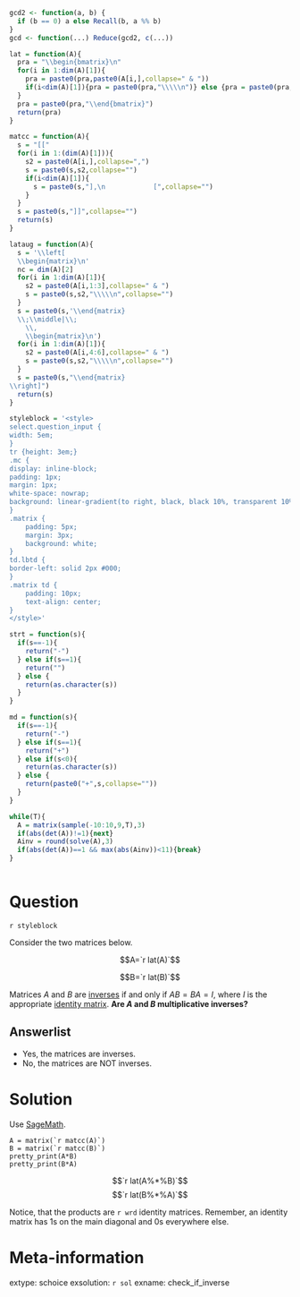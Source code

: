 ```r
gcd2 <- function(a, b) {
  if (b == 0) a else Recall(b, a %% b)
}
gcd <- function(...) Reduce(gcd2, c(...))

lat = function(A){
  pra = "\\begin{bmatrix}\n"
  for(i in 1:dim(A)[1]){
    pra = paste0(pra,paste0(A[i,],collapse=" & "))
    if(i<dim(A)[1]){pra = paste0(pra,"\\\\\n")} else {pra = paste0(pra,"\n")}
  }
  pra = paste0(pra,"\\end{bmatrix}")
  return(pra)
}

matcc = function(A){
  s = "[["
  for(i in 1:(dim(A)[1])){
    s2 = paste0(A[i,],collapse=",")
    s = paste0(s,s2,collapse="")
    if(i<dim(A)[1]){
      s = paste0(s,"],\n            [",collapse="")
    }
  }
  s = paste0(s,"]]",collapse="")
  return(s)
}

lataug = function(A){
  s = '\\left[
  \\begin{matrix}\n'
  nc = dim(A)[2]
  for(i in 1:dim(A)[1]){
    s2 = paste0(A[i,1:3],collapse=" & ")
    s = paste0(s,s2,"\\\\\n",collapse="")
  }
  s = paste0(s,'\\end{matrix}
  \\;\\middle|\\;
    \\,
    \\begin{matrix}\n')
  for(i in 1:dim(A)[1]){
    s2 = paste0(A[i,4:6],collapse=" & ")
    s = paste0(s,s2,"\\\\\n",collapse="")
  }
  s = paste0(s,"\\end{matrix}
\\right]")
  return(s)
}

styleblock = '<style>
select.question_input {
width: 5em;
}
tr {height: 3em;}
.mc {
display: inline-block;
padding: 1px;
margin: 1px;
white-space: nowrap;
background: linear-gradient(to right, black, black 10%, transparent 10%,transparent 90%,black 90%,black);
}
.matrix {
    padding: 5px;
    margin: 3px;
    background: white;
}
td.lbtd {
border-left: solid 2px #000;
}
.matrix td {
    padding: 10px;    
    text-align: center;
}
</style>'

strt = function(s){
  if(s==-1){
    return("-")
  } else if(s==1){
    return("")
  } else {
    return(as.character(s))
  }
}

md = function(s){
  if(s==-1){
    return("-")
  } else if(s==1){
    return("+")
  } else if(s<0){
    return(as.character(s))
  } else {
    return(paste0("+",s,collapse=""))
  }
}

while(T){
  A = matrix(sample(-10:10,9,T),3)
  if(abs(det(A))!=1){next}
  Ainv = round(solve(A),3)
  if(abs(det(A))==1 && max(abs(Ainv))<11){break}
}



```

Question
========

`r styleblock`

Consider the two matrices below.

$$A=`r lat(A)`$$

$$B=`r lat(B)`$$

Matrices $A$ and $B$ are [inverses](https://en.wikipedia.org/wiki/Invertible_matrix) if and only if $AB=BA=I$, where $I$ is the appropriate [identity matrix](https://en.wikipedia.org/wiki/Identity_matrix). **Are $A$ and $B$ multiplicative inverses?**


Answerlist
--------

* Yes, the matrices are inverses.
* No, the matrices are NOT inverses.


Solution
========

Use [SageMath](https://sagecell.sagemath.org/).

```
A = matrix(`r matcc(A)`)
B = matrix(`r matcc(B)`)
pretty_print(A*B)
pretty_print(B*A)
```

$$`r lat(A%*%B)`$$
$$`r lat(B%*%A)`$$

Notice, that the products are `r wrd` identity matrices. Remember, an identity matrix has 1s on the main diagonal and 0s everywhere else.


Meta-information
============
extype: schoice
exsolution: `r sol`
exname: check_if_inverse